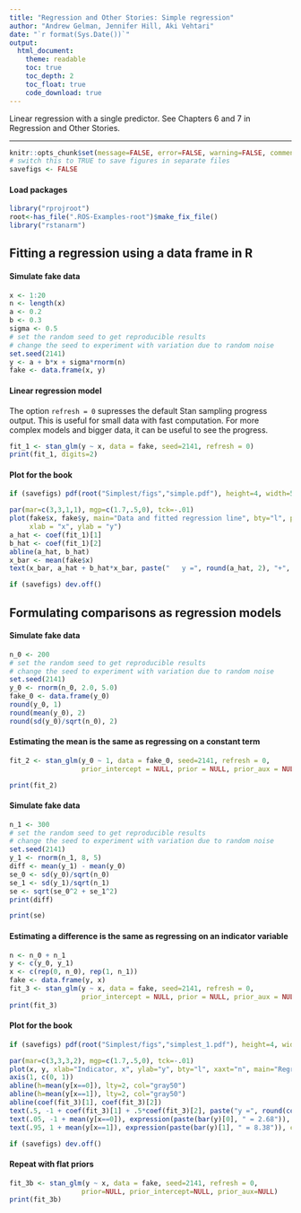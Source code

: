 ```yaml
---
title: "Regression and Other Stories: Simple regression"
author: "Andrew Gelman, Jennifer Hill, Aki Vehtari"
date: "`r format(Sys.Date())`"
output:
  html_document:
    theme: readable
    toc: true
    toc_depth: 2
    toc_float: true
    code_download: true
---
```

Linear regression with a single predictor. See Chapters 6 and 7 in
Regression and Other Stories.

-------------


```r
knitr::opts_chunk$set(message=FALSE, error=FALSE, warning=FALSE, comment=NA)
# switch this to TRUE to save figures in separate files
savefigs <- FALSE
```

#### Load packages

```r
library("rprojroot")
root<-has_file(".ROS-Examples-root")$make_fix_file()
library("rstanarm")
```

## Fitting a regression using a data frame in R

#### Simulate fake data

```r
x <- 1:20
n <- length(x)
a <- 0.2
b <- 0.3
sigma <- 0.5
# set the random seed to get reproducible results
# change the seed to experiment with variation due to random noise
set.seed(2141) 
y <- a + b*x + sigma*rnorm(n)
fake <- data.frame(x, y)
```

#### Linear regression model

The option `refresh = 0` supresses the default Stan sampling
progress output. This is useful for small data with fast
computation. For more complex models and bigger data, it can be
useful to see the progress.

```r
fit_1 <- stan_glm(y ~ x, data = fake, seed=2141, refresh = 0)
print(fit_1, digits=2)
```

#### Plot for the book

```r
if (savefigs) pdf(root("Simplest/figs","simple.pdf"), height=4, width=5.5)
```
```r
par(mar=c(3,3,1,1), mgp=c(1.7,.5,0), tck=-.01)
plot(fake$x, fake$y, main="Data and fitted regression line", bty="l", pch=20,
     xlab = "x", ylab = "y")
a_hat <- coef(fit_1)[1]
b_hat <- coef(fit_1)[2]
abline(a_hat, b_hat)
x_bar <- mean(fake$x)
text(x_bar, a_hat + b_hat*x_bar, paste("   y =", round(a_hat, 2), "+", round(b_hat, 2), "* x"), adj=0)
```
```r
if (savefigs) dev.off()
```

## Formulating comparisons as regression models

#### Simulate fake data

```r
n_0 <- 200
# set the random seed to get reproducible results
# change the seed to experiment with variation due to random noise
set.seed(2141)
y_0 <- rnorm(n_0, 2.0, 5.0)
fake_0 <- data.frame(y_0)
round(y_0, 1)
round(mean(y_0), 2)
round(sd(y_0)/sqrt(n_0), 2)
```

#### Estimating the mean is the same as regressing on a constant term

```r
fit_2 <- stan_glm(y_0 ~ 1, data = fake_0, seed=2141, refresh = 0,
                  prior_intercept = NULL, prior = NULL, prior_aux = NULL)
```
```r
print(fit_2)
```

#### Simulate fake data

```r
n_1 <- 300
# set the random seed to get reproducible results
# change the seed to experiment with variation due to random noise
set.seed(2141)
y_1 <- rnorm(n_1, 8, 5)
diff <- mean(y_1) - mean(y_0)
se_0 <- sd(y_0)/sqrt(n_0)
se_1 <- sd(y_1)/sqrt(n_1)
se <- sqrt(se_0^2 + se_1^2)
print(diff)

print(se)
```

#### Estimating a difference is the same as regressing on an indicator variable

```r
n <- n_0 + n_1
y <- c(y_0, y_1)
x <- c(rep(0, n_0), rep(1, n_1))
fake <- data.frame(y, x)
fit_3 <- stan_glm(y ~ x, data = fake, seed=2141, refresh = 0, 
                  prior_intercept = NULL, prior = NULL, prior_aux = NULL)
print(fit_3)
```

#### Plot for the book

```r
if (savefigs) pdf(root("Simplest/figs","simplest_1.pdf"), height=4, width=5)
```
```r
par(mar=c(3,3,3,2), mgp=c(1.7,.5,0), tck=-.01)
plot(x, y, xlab="Indicator, x", ylab="y", bty="l", xaxt="n", main="Regression on an indicator is the same\nas computing a difference in means",  pch=19, cex=.5)
axis(1, c(0, 1))
abline(h=mean(y[x==0]), lty=2, col="gray50")
abline(h=mean(y[x==1]), lty=2, col="gray50")
abline(coef(fit_3)[1], coef(fit_3)[2])
text(.5, -1 + coef(fit_3)[1] + .5*coef(fit_3)[2], paste("y =", round(coef(fit_3)[1], 2), "+", round(coef(fit_3)[2], 2), "x"), cex=.9, adj=0)
text(.05, -1 + mean(y[x==0]), expression(paste(bar(y)[0], " = 2.68")), col="gray30", cex=.9, adj=0)
text(.95, 1 + mean(y[x==1]), expression(paste(bar(y)[1], " = 8.38")), col="gray30", cex=.9, adj=1)
```
```r
if (savefigs) dev.off()
```

#### Repeat with flat priors

```r
fit_3b <- stan_glm(y ~ x, data = fake, seed=2141, refresh = 0,
                  prior=NULL, prior_intercept=NULL, prior_aux=NULL)
print(fit_3b)
```

